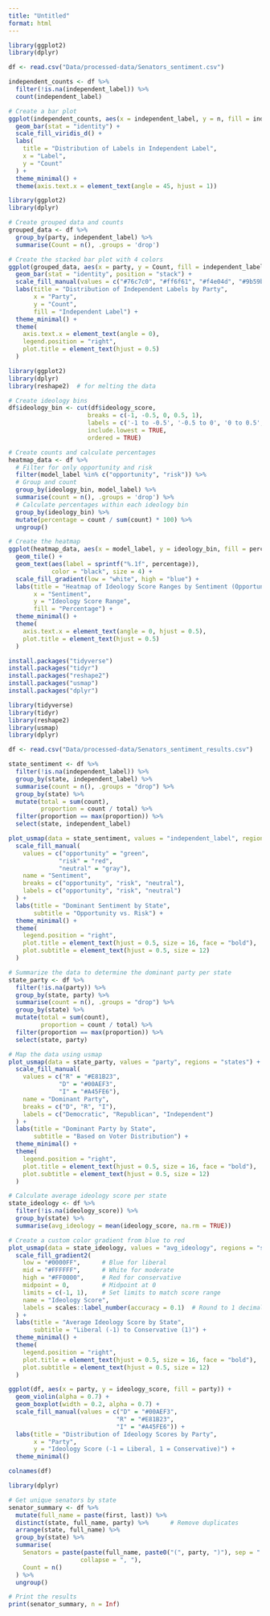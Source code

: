 ```yaml
---
title: "Untitled"
format: html
---
```


```r

library(ggplot2)
library(dplyr)

```

```r

df <- read.csv("Data/processed-data/Senators_sentiment.csv")

```

```r

independent_counts <- df %>%
  filter(!is.na(independent_label)) %>%
  count(independent_label)

# Create a bar plot
ggplot(independent_counts, aes(x = independent_label, y = n, fill = independent_label)) +
  geom_bar(stat = "identity") +
  scale_fill_viridis_d() +
  labs(
    title = "Distribution of Labels in Independent Label",
    x = "Label",
    y = "Count"
  ) +
  theme_minimal() +
  theme(axis.text.x = element_text(angle = 45, hjust = 1))

```

```r

library(ggplot2)
library(dplyr)

# Create grouped data and counts
grouped_data <- df %>%
  group_by(party, independent_label) %>%
  summarise(Count = n(), .groups = 'drop')

# Create the stacked bar plot with 4 colors
ggplot(grouped_data, aes(x = party, y = Count, fill = independent_label)) +
  geom_bar(stat = "identity", position = "stack") +
  scale_fill_manual(values = c("#76c7c0", "#ff6f61", "#f4e04d", "#9b59b6", "9b59b6")) +  # Added fourth color
  labs(title = "Distribution of Independent Labels by Party",
       x = "Party",
       y = "Count",
       fill = "Independent Label") +
  theme_minimal() +
  theme(
    axis.text.x = element_text(angle = 0),
    legend.position = "right",
    plot.title = element_text(hjust = 0.5)
  )

```

```r

library(ggplot2)
library(dplyr)
library(reshape2)  # for melting the data

# Create ideology bins
df$ideology_bin <- cut(df$ideology_score, 
                      breaks = c(-1, -0.5, 0, 0.5, 1),
                      labels = c('-1 to -0.5', '-0.5 to 0', '0 to 0.5', '0.5 to 1'),
                      include.lowest = TRUE,
                      ordered = TRUE)

# Create counts and calculate percentages
heatmap_data <- df %>%
  # Filter for only opportunity and risk
  filter(model_label %in% c("opportunity", "risk")) %>%
  # Group and count
  group_by(ideology_bin, model_label) %>%
  summarise(count = n(), .groups = 'drop') %>%
  # Calculate percentages within each ideology bin
  group_by(ideology_bin) %>%
  mutate(percentage = count / sum(count) * 100) %>%
  ungroup()

# Create the heatmap
ggplot(heatmap_data, aes(x = model_label, y = ideology_bin, fill = percentage)) +
  geom_tile() +
  geom_text(aes(label = sprintf("%.1f", percentage)), 
            color = "black", size = 4) +
  scale_fill_gradient(low = "white", high = "blue") +
  labs(title = "Heatmap of Ideology Score Ranges by Sentiment (Opportunity and Risk)",
       x = "Sentiment",
       y = "Ideology Score Range",
       fill = "Percentage") +
  theme_minimal() +
  theme(
    axis.text.x = element_text(angle = 0, hjust = 0.5),
    plot.title = element_text(hjust = 0.5)
  )

```

```r

install.packages("tidyverse")
install.packages("tidyr")
install.packages("reshape2")
install.packages("usmap")
install.packages("dplyr")

```

```r

library(tidyverse)
library(tidyr)
library(reshape2)
library(usmap)
library(dplyr)

```

```r

df <- read.csv("Data/processed-data/Senators_sentiment_results.csv")

```

```r

state_sentiment <- df %>%
  filter(!is.na(independent_label)) %>%
  group_by(state, independent_label) %>%
  summarise(count = n(), .groups = "drop") %>%
  group_by(state) %>%
  mutate(total = sum(count),
         proportion = count / total) %>%
  filter(proportion == max(proportion)) %>%
  select(state, independent_label)

plot_usmap(data = state_sentiment, values = "independent_label", regions = "states") +
  scale_fill_manual(
    values = c("opportunity" = "green", 
              "risk" = "red", 
              "neutral" = "gray"),
    name = "Sentiment",
    breaks = c("opportunity", "risk", "neutral"),  
    labels = c("opportunity", "risk", "neutral")   
  ) +
  labs(title = "Dominant Sentiment by State", 
       subtitle = "Opportunity vs. Risk") +
  theme_minimal() +
  theme(
    legend.position = "right",
    plot.title = element_text(hjust = 0.5, size = 16, face = "bold"),
    plot.subtitle = element_text(hjust = 0.5, size = 12)
  )

```

```r

# Summarize the data to determine the dominant party per state
state_party <- df %>%
  filter(!is.na(party)) %>%
  group_by(state, party) %>%
  summarise(count = n(), .groups = "drop") %>%
  group_by(state) %>%
  mutate(total = sum(count),
         proportion = count / total) %>%
  filter(proportion == max(proportion)) %>%
  select(state, party)

# Map the data using usmap
plot_usmap(data = state_party, values = "party", regions = "states") +
  scale_fill_manual(
    values = c("R" = "#E81B23", 
              "D" = "#00AEF3", 
              "I" = "#A45FE6"),
    name = "Dominant Party",
    breaks = c("D", "R", "I"),
    labels = c("Democratic", "Republican", "Independent")
  ) +
  labs(title = "Dominant Party by State", 
       subtitle = "Based on Voter Distribution") +
  theme_minimal() +
  theme(
    legend.position = "right",
    plot.title = element_text(hjust = 0.5, size = 16, face = "bold"),
    plot.subtitle = element_text(hjust = 0.5, size = 12)
  )

```

```r

# Calculate average ideology score per state
state_ideology <- df %>%
  filter(!is.na(ideology_score)) %>%
  group_by(state) %>%
  summarise(avg_ideology = mean(ideology_score, na.rm = TRUE))

# Create a custom color gradient from blue to red
plot_usmap(data = state_ideology, values = "avg_ideology", regions = "states") +
  scale_fill_gradient2(
    low = "#0000FF",      # Blue for liberal
    mid = "#FFFFFF",      # White for moderate
    high = "#FF0000",     # Red for conservative
    midpoint = 0,         # Midpoint at 0
    limits = c(-1, 1),    # Set limits to match score range
    name = "Ideology Score",
    labels = scales::label_number(accuracy = 0.1)  # Round to 1 decimal
  ) +
  labs(title = "Average Ideology Score by State", 
       subtitle = "Liberal (-1) to Conservative (1)") +
  theme_minimal() +
  theme(
    legend.position = "right",
    plot.title = element_text(hjust = 0.5, size = 16, face = "bold"),
    plot.subtitle = element_text(hjust = 0.5, size = 12)
  )

```

```r

ggplot(df, aes(x = party, y = ideology_score, fill = party)) +
  geom_violin(alpha = 0.7) +
  geom_boxplot(width = 0.2, alpha = 0.7) +
  scale_fill_manual(values = c("D" = "#00AEF3", 
                              "R" = "#E81B23", 
                              "I" = "#A45FE6")) +
  labs(title = "Distribution of Ideology Scores by Party",
       x = "Party",
       y = "Ideology Score (-1 = Liberal, 1 = Conservative)") +
  theme_minimal()

```

```r

colnames(df)

```

```r

library(dplyr)

# Get unique senators by state
senator_summary <- df %>%
  mutate(full_name = paste(first, last)) %>%  
  distinct(state, full_name, party) %>%      # Remove duplicates
  arrange(state, full_name) %>%              
  group_by(state) %>%
  summarise(
    Senators = paste(paste(full_name, paste0("(", party, ")"), sep = " "), 
                    collapse = ", "),
    Count = n()
  ) %>%
  ungroup()

# Print the results
print(senator_summary, n = Inf)

```